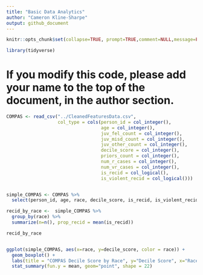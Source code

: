 ```yaml
---
title: "Basic Data Analytics"
author: "Cameron Kline-Sharpe"
output: github_document
---
```


```r
knitr::opts_chunk$set(collapse=TRUE, prompt=TRUE,comment=NULL,message=FALSE, include=TRUE, fig.height = 4, fig.width = 8)
```

```r
library(tidyverse)
```

# If you modify this code, please add your name to the top of the document, in the author section.

```r
COMPAS <- read_csv("../CleanedFeaturesData.csv", 
                   col_type = cols(person_id = col_integer(),
                                   age = col_integer(),
                                   juv_fel_count = col_integer(),
                                   juv_misd_count = col_integer(),
                                   juv_other_count = col_integer(),
                                   decile_score = col_integer(),
                                   priors_count = col_integer(),
                                   num_r_cases = col_integer(),
                                   num_vr_cases = col_integer(),
                                   is_recid = col_logical(),
                                   is_violent_recid = col_logical()))


simple_COMPAS <- COMPAS %>% 
  select(person_id, age, race, decile_score, is_recid, is_violent_recid)
```

```r

recid_by_race <-  simple_COMPAS %>%
  group_by(race) %>%
  summarize(n=n(), prop_recid = mean(is_recid))

recid_by_race


ggplot(simple_COMPAS, aes(x=race, y=decile_score, color = race)) + 
  geom_boxplot() + 
  labs(title = "COMPAS Decile Score by Race", y="Decile Score", x="Race", color="Race") + 
  stat_summary(fun.y = mean, geom="point", shape = 22)
```

